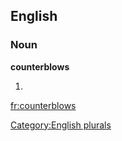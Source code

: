 
==English==

===Noun===
'''counterblows'''

# {{plural of|[[counterblow]]}}

[[Category:English plurals]]

[[fr:counterblows]]
